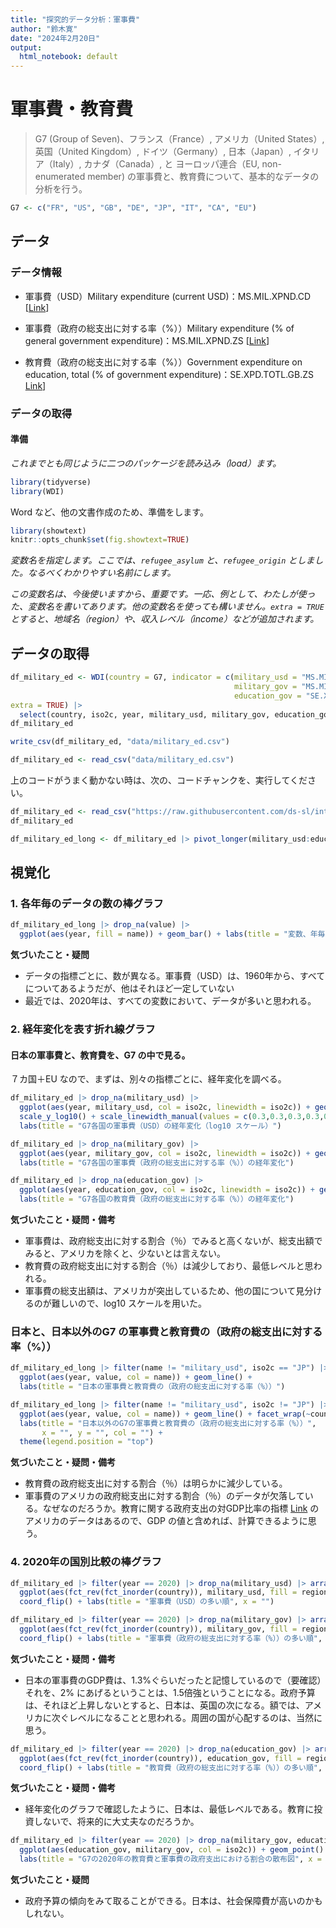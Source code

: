 ```yaml
---
title: "探究的データ分析：軍事費"
author: "鈴木寛"
date: "2024年2月20日"
output:
  html_notebook: default
---
```


# 軍事費・教育費

> G7 (Group of Seven)、フランス（France）, アメリカ（United States）, 英国（United Kingdom）, ドイツ（Germany）, 日本（Japan）, イタリア（Italy）, カナダ（Canada）, と ヨーロッパ連合（EU, non-enumerated member) の軍事費と、教育費について、基本的なデータの分析を行う。

```r
G7 <- c("FR", "US", "GB", "DE", "JP", "IT", "CA", "EU")
```

## データ

### データ情報

-   軍事費（USD）Military expenditure (current USD)：MS.MIL.XPND.CD [[Link](https://data.worldbank.org/indicator/MS.MIL.XPND.CD)]

-   軍事費（政府の総支出に対する率（%））Military expenditure (% of general government expenditure)：MS.MIL.XPND.ZS [[Link](https://data.worldbank.org/indicator/MS.MIL.XPND.ZS)]

-   教育費（政府の総支出に対する率（%））Government expenditure on education, total (% of government expenditure)：SE.XPD.TOTL.GB.ZS [Link](https://data.worldbank.org/indicator/SE.XPD.TOTL.GB.ZS)]

### データの取得

#### 準備

*これまでとも同じように二つのパッケージを読み込み（load）ます。*

```r
library(tidyverse)
library(WDI)
```

Word など、他の文書作成のため、準備をします。

```r
library(showtext) 
knitr::opts_chunk$set(fig.showtext=TRUE) 
```

*変数名を指定します。ここでは、`refugee_asylum` と、`refugee_origin` としました。なるべくわかりやすい名前にします。*

*この変数名は、今後使いますから、重要です。一応、例として、わたしが使った、変数名を書いてあります。他の変数名を使っても構いません。`extra = TRUE` とすると、地域名（region）や、収入レベル（income）などが追加されます。*


## データの取得

```r
df_military_ed <- WDI(country = G7, indicator = c(military_usd = "MS.MIL.XPND.CD",
                                                  military_gov = "MS.MIL.XPND.ZS", 
                                                  education_gov = "SE.XPD.TOTL.GB.ZS"), 
extra = TRUE) |>
  select(country, iso2c, year, military_usd, military_gov, education_gov, region) 
df_military_ed
```

```r
write_csv(df_military_ed, "data/military_ed.csv")
```

```r
df_military_ed <- read_csv("data/military_ed.csv")
```

上のコードがうまく動かない時は、次の、コードチャンクを、実行してください。

```r
df_military_ed <- read_csv("https://raw.githubusercontent.com/ds-sl/intro2r/main/docs/ges001/data/military_ed.csv")
df_military_ed
```

```r
df_military_ed_long <- df_military_ed |> pivot_longer(military_usd:education_gov)
```


## 視覚化

### 1. 各年毎のデータの数の棒グラフ

```r
df_military_ed_long |> drop_na(value) |> 
  ggplot(aes(year, fill = name)) + geom_bar() + labs(title = "変数、年毎のデータの数")
```

**気づいたこと・疑問**

-   データの指標ごとに、数が異なる。軍事費（USD）は、1960年から、すべてについてあるようだが、他はそれほど一定していない
-   最近では、2020年は、すべての変数において、データが多いと思われる。

### 2. 経年変化を表す折れ線グラフ

#### 日本の軍事費と、教育費を、G7 の中で見る。

７カ国＋EU なので、まずは、別々の指標ごとに、経年変化を調べる。

```r
df_military_ed |> drop_na(military_usd) |> 
  ggplot(aes(year, military_usd, col = iso2c, linewidth = iso2c)) + geom_line() + 
  scale_y_log10() + scale_linewidth_manual(values = c(0.3,0.3,0.3,0.3,0.3,0.3,0.7,0.3)) +
  labs(title = "G7各国の軍事費（USD）の経年変化（log10 スケール）")
```


```r
df_military_ed |> drop_na(military_gov) |> 
  ggplot(aes(year, military_gov, col = iso2c, linewidth = iso2c)) + geom_line() + scale_linewidth_manual(values = c(0.3,0.3,0.3,0.3,0.3,0.3,0.7,0.3)) +
  labs(title = "G7各国の軍事費（政府の総支出に対する率（%））の経年変化")
```

```r
df_military_ed |> drop_na(education_gov) |> 
  ggplot(aes(year, education_gov, col = iso2c, linewidth = iso2c)) + geom_line() + scale_linewidth_manual(values = c(0.3,0.3,0.3,0.3,0.3,0.3,0.7,0.3)) +
  labs(title = "G7各国の教育費（政府の総支出に対する率（%））の経年変化")
```

**気づいたこと・疑問・備考**

-   軍事費は、政府総支出に対する割合（％）でみると高くないが、総支出額でみると、アメリカを除くと、少ないとは言えない。
-   教育費の政府総支出に対する割合（％）は減少しており、最低レベルと思われる。
-   軍事費の総支出額は、アメリカが突出しているため、他の国について見分けるのが難しいので、log10 スケールを用いた。

### 日本と、日本以外のG7 の軍事費と教育費の（政府の総支出に対する率（%））

```r
df_military_ed_long |> filter(name != "military_usd", iso2c == "JP") |> drop_na(value) |>
  ggplot(aes(year, value, col = name)) + geom_line() + 
  labs(title = "日本の軍事費と教育費の（政府の総支出に対する率（%））")
```

```r
df_military_ed_long |> filter(name != "military_usd", iso2c != "JP") |> drop_na(value) |>
  ggplot(aes(year, value, col = name)) + geom_line() + facet_wrap(~country) +
  labs(title = "日本以外のG7の軍事費と教育費の（政府の総支出に対する率（%））", 
       x = "", y = "", col = "") +
  theme(legend.position = "top")
```

**気づいたこと・疑問・備考**

-   教育費の政府総支出に対する割合（％）は明らかに減少している。
-   軍事費のアメリカの政府総支出に対する割合（％）のデータが欠落している。なぜなのだろうか。教育に関する政府支出の対GDP比率の指標 [Link](https://data.worldbank.org/indicator/SE.XPD.TOTL.GD.ZS?locations=US) のアメリカのデータはあるので、GDP の値と含めれば、計算できるように思う。

### 4. 2020年の国別比較の棒グラフ

```r
df_military_ed |> filter(year == 2020) |> drop_na(military_usd) |> arrange(desc(military_usd)) |> 
  ggplot(aes(fct_rev(fct_inorder(country)), military_usd, fill = region)) + geom_col() +
  coord_flip() + labs(title = "軍事費（USD）の多い順", x = "")
```

```r
df_military_ed |> filter(year == 2020) |> drop_na(military_gov) |> arrange(desc(military_gov)) |> 
  ggplot(aes(fct_rev(fct_inorder(country)), military_gov, fill = region)) + geom_col() +
  coord_flip() + labs(title = "軍事費（政府の総支出に対する率（%））の多い順", x = "")
```

**気づいたこと・疑問・備考**

- 日本の軍事費のGDP費は、1.3%ぐらいだったと記憶しているので（要確認）それを、2% にあげるということは、1.5倍強ということになる。政府予算は、それほど上昇しないとすると、日本は、英国の次になる。額では、アメリカに次ぐレベルになることと思われる。周囲の国が心配するのは、当然に思う。


```r
df_military_ed |> filter(year == 2020) |> drop_na(education_gov) |> arrange(desc(education_gov)) |> 
  ggplot(aes(fct_rev(fct_inorder(country)), education_gov, fill = region)) + geom_col() +
  coord_flip() + labs(title = "教育費（政府の総支出に対する率（%））の多い順", x = "")
```

**気づいたこと・疑問・備考**

- 経年変化のグラフで確認したように、日本は、最低レベルである。教育に投資しないで、将来的に大丈夫なのだろうか。

```r
df_military_ed |> filter(year == 2020) |> drop_na(military_gov, education_gov) |>
  ggplot(aes(education_gov, military_gov, col = iso2c)) + geom_point() + geom_label(aes(label = iso2c), nudge_y = 0.1) + theme(legend.position = "none") + 
  labs(title = "G7の2020年の教育費と軍事費の政府支出における割合の散布図", x = "教育費（政府の総支出に対する率（%））", y = "軍事費（政府の総支出に対する率（%））")
```


**気づいたこと・疑問**

-   政府予算の傾向をみて取ることができる。日本は、社会保障費が高いのかもしれない。

